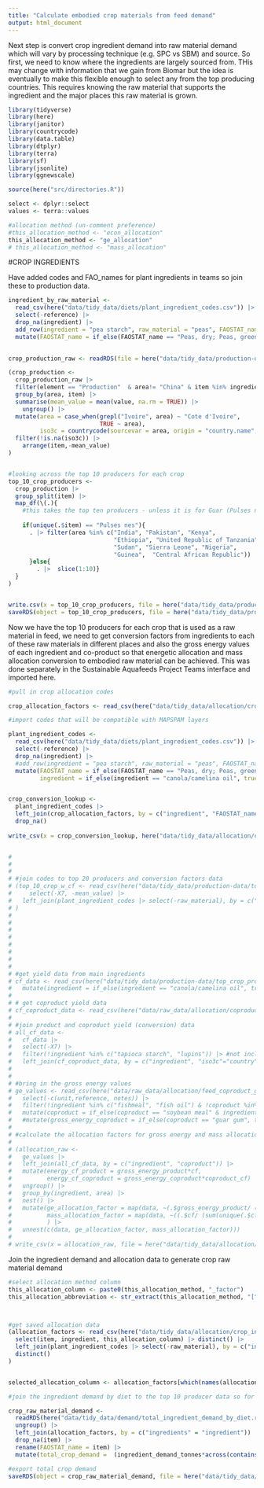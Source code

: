 ```yaml
---
title: "Calculate embodied crop materials from feed demand"
output: html_document
---
```


Next step is convert crop ingredient demand into raw material demand which will vary by processing technique (e.g. SPC vs SBM) and source. So first, we need to know where the ingredients are largely sourced from. THis may change with information that we gain from Biomar but the idea is eventually to make this flexible enough to select any from the top producing countries. This requires knowing the raw material that supports the ingredient and the major places this raw material is grown.

```r
library(tidyverse)
library(here)
library(janitor)
library(countrycode)
library(data.table)
library(dtplyr)
library(terra)
library(sf)
library(jsonlite)
library(ggnewscale)

source(here("src/directories.R"))

select <- dplyr::select
values <- terra::values

#allocation method (un-comment preference)
#this_allocation_method <- "econ_allocation"
this_allocation_method <- "ge_allocation"
# this_allocation_method <- "mass_allocation"
```

#CROP INGREDIENTS

Have added codes and FAO_names for plant ingredients in teams so join these to production data.

```r

ingredient_by_raw_material <- 
  read_csv(here("data/tidy_data/diets/plant_ingredient_codes.csv")) |> 
  select(-reference) |> 
  drop_na(ingredient) |> 
  add_row(ingredient = "pea starch", raw_material = "peas", FAOSTAT_name = "Peas, green", FAO_code = 187, map_spam_code = "opul") |> 
  mutate(FAOSTAT_name = if_else(FAOSTAT_name == "Peas, dry; Peas, green", true = "Peas, dry", false = FAOSTAT_name)) 
 

crop_production_raw <- readRDS(file = here("data/tidy_data/production-data/crops_production_tidy.rds"))

(crop_production <- 
  crop_production_raw |>
  filter(element == "Production"  & area!= "China" & item %in% ingredient_by_raw_material$FAOSTAT_name & year %in% seq(from = 2015, to = 2019)) |> 
  group_by(area, item) |> 
  summarise(mean_value = mean(value, na.rm = TRUE)) |> 
    ungroup() |> 
  mutate(area = case_when(grepl("Ivoire", area) ~ "Cote d'Ivoire",
                          TRUE ~ area),
         iso3c = countrycode(sourcevar = area, origin = "country.name", destination = "iso3c", warn = TRUE)) |> 
  filter(!is.na(iso3c)) |> 
    arrange(item,-mean_value)
)


#looking across the top 10 producers for each crop
top_10_crop_producers <- 
  crop_production |> 
  group_split(item) |> 
  map_df(\(.){ 
    #this takes the top ten producers - unless it is for Guar (Pulses nes) where I used the suggestion that most guar production comes from India, Pakistan and Africa (so subsequently took the top 8 African producers of pulses nes to make up the top 10)
    
    if(unique(.$item) == "Pulses nes"){
      . |> filter(area %in% c("India", "Pakistan", "Kenya", 
                              "Ethiopia", "United Republic of Tanzania", 
                              "Sudan", "Sierra Leone", "Nigeria", 
                              "Guinea",  "Central African Republic"))
      }else{
        . |>  slice(1:10)}
  }
)


write.csv(x = top_10_crop_producers, file = here("data/tidy_data/production-data/top_crop_producers.csv"))
saveRDS(object = top_10_crop_producers, file = here("data/tidy_data/production-data/top_crop_producers.rds"))


```

Now we have the top 10 producers for each crop that is used as a raw material in feed, we need to get conversion factors from ingredients to each of these raw materials in different places and also the gross energy values of each ingredient and co-product so that energetic allocation and mass allocation conversion to embodied raw material can be achieved. This was done separately in the Sustainable Aquafeeds Project Teams interface and imported here.

```r

#pull in crop allocation codes

crop_allocation_factors <- read_csv(here("data/tidy_data/allocation/crop_ingredient_allocation_factors.csv"))

#import codes that will be compatible with MAPSPAM layers

plant_ingredient_codes <- 
  read_csv(here("data/tidy_data/diets/plant_ingredient_codes.csv")) |> 
  select(-reference) |> 
  drop_na(ingredient) |> 
  #add_row(ingredient = "pea starch", raw_material = "peas", FAOSTAT_name = "Peas, green", FAO_code = 187, map_spam_code = "opul") |> this row is for if you want pea starch to come from green peas and dried peas - just using dried peas for simplicity
  mutate(FAOSTAT_name = if_else(FAOSTAT_name == "Peas, dry; Peas, green", true = "Peas, dry", false = FAOSTAT_name),
         ingredient = if_else(ingredient == "canola/camelina oil", true = "canola oil", false = ingredient))


crop_conversion_lookup <- 
  plant_ingredient_codes |> 
  left_join(crop_allocation_factors, by = c("ingredient", "FAOSTAT_name" = "item")) |> 
  drop_na()
  
write_csv(x = crop_conversion_lookup, here("data/tidy_data/allocation/crop_conversion_lookup.csv"))


# 
# 
# 
# #join codes to top 20 producers and conversion factors data
# (top_10_crop_w_cf <- read_csv(here("data/tidy_data/production-data/top_crop_producers_conversions.csv")) |> 
#     select(-X7, -mean_value) |> 
#   left_join(plant_ingredient_codes |> select(-raw_material), by = c("ingredient", "item" = "FAOSTAT_name"))
# )
# 
# 
# 
# 
# 
# 
# 
# 
# #get yield data from main ingredients
# cf_data <- read_csv(here("data/tidy_data/production-data/top_crop_producers_conversions.csv")) |> 
#   mutate(ingredient = if_else(ingredient == "canola/camelina oil", true = "canola oil", false = ingredient)) |> filter(ingredient!="soy oil")
# 
# # get coproduct yield data
# cf_coproduct_data <- read_csv(here("data/raw_data/allocation/coproduct_conversions.csv"))
# 
# #join product and coproduct yield (conversion) data
# all_cf_data <- 
#   cf_data |> 
#   select(-X7) |> 
#   filter(!ingredient %in% c("tapioca starch", "lupins")) |> #not included in the diet information
#   left_join(cf_coproduct_data, by = c("ingredient", "iso3c"="country"))
# 
# 
# #bring in the gross energy values
# ge_values <- read_csv(here("data/raw_data/allocation/feed_coproduct_ge_allocation.csv")) |> 
#   select(-c(unit,reference, notes)) |> 
#   filter(!ingredient %in% c("fishmeal", "fish oil") & !coproduct %in% c("soybean meal", "soy protein isolate")) |> 
#   mutate(coproduct = if_else(coproduct == "soybean meal" & ingredient == "soybean meal", true = "soy protein concentrate", false = coproduct ))# |> 
#   #mutate(gross_energy_coproduct = if_else(coproduct == "guar gum", true = 1.7, false = gross_energy_coproduct))
# 
# #calculate the allocation factors for gross energy and mass allocation
# 
# (allocation_raw <- 
#   ge_values |> 
#   left_join(all_cf_data, by = c("ingredient", "coproduct")) |> 
#   mutate(energy_cf_product = gross_energy_product*cf,
#          energy_cf_coproduct = gross_energy_coproduct*coproduct_cf) |> 
#   ungroup() |> 
#   group_by(ingredient, area) |> 
#   nest() |> 
#   mutate(ge_allocation_factor = map(data, ~(.$gross_energy_product/ (sum(unique(.$energy_cf_product), sum(.$energy_cf_coproduct))))),
#          mass_allocation_factor = map(data, ~((.$cf/ (sum(unique(.$cf), sum(.$coproduct_cf))))/.$cf)) #need to divide by yield again here otherwise it is just the partitioning factor (for mass allocation only)
#          ) |> 
#   unnest(c(data, ge_allocation_factor, mass_allocation_factor)))
# 
# write_csv(x = allocation_raw, file = here("data/tidy_data/allocation/crop_ingredient_allocation_factors.csv"))

```

Join the ingredient demand and allocation data to generate crop raw material demand

```r

#select allocation method column
this_allocation_column <- paste0(this_allocation_method, "_factor")
this_allocation_abbreviation <- str_extract(this_allocation_method, "[^_]+")



#get saved allocation data
(allocation_factors <- read_csv(here("data/tidy_data/allocation/crop_ingredient_allocation_factors.csv")) |> 
  select(item, ingredient, this_allocation_column) |> distinct() |> 
  left_join(plant_ingredient_codes |> select(-raw_material), by = c("ingredient", "item" = "FAOSTAT_name")) |> 
  distinct()
)


selected_allocation_column <- allocation_factors[which(names(allocation_factors) == this_allocation_column)]

#join the ingredient demand by diet to the top 10 producer data so for each ingredient there will be an raw material demand per source, and diet scenario. Create new raw_material demand column by dividing total ingredient demand by the conversion factor (i.e. the ingredient extraction rate from the raw material in the first place)

crop_raw_material_demand <- 
  readRDS(here("data/tidy_data/demand/total_ingredient_demand_by_diet.rds")) |> 
  ungroup() |> 
  left_join(allocation_factors, by = c("ingredients" = "ingredient")) |> 
  drop_na(item) |> 
  rename(FAOSTAT_name = item) |> 
  mutate(total_crop_demand =  (ingredient_demand_tonnes*across(contains(this_allocation_column)))$ge_allocation_factor)

#export total crop demand 
saveRDS(object = crop_raw_material_demand, file = here("data/tidy_data/demand/total_crop_demand.rds"))

```





